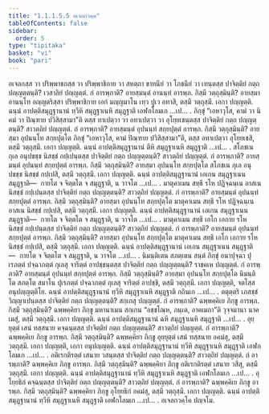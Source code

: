 ```yaml
---
title: "1.1.1.5.5 อเจลกวคฺค"
tableOfContents: false
sidebar:
  order: 5
type: "tipitaka"
basket: "vi"
book: "pari"
---
```



<DynamicBreadcrumb />

<Division number="94" book="pari">

<Paragraph number="163" book="pari">
อเจลกสฺส วา ปริพฺพาชกสฺส วา ปริพฺพาชิกาย วา สหตฺถา ขาทนียํ วา โภชนียํ วา เทนฺตสฺส ปาจิตฺติยํ กตฺถ ปญฺญตฺตนฺติ? เวสาลิยํ ปญฺญตฺตํ. กํ อารพฺภาติ? อายสฺมนฺตํ อานนฺทํ อารพฺภ. กิสฺมึ วตฺถุสฺมินฺติ? อายสฺมา อานนฺโท อญฺญตริสฺสา ปริพฺพาชิกาย เอกํ มญฺญมาโน เทฺว ปูเว อทาสิ, ตสฺมึ วตฺถุสฺมึ. เอกา ปญฺญตฺติ. ฉนฺนํ อาปตฺติสมุฏฺฐานานํ ทฺวีหิ สมุฏฺฐาเนหิ สมุฏฺฐาติ เอฬกโลมเก …เป… .
</Paragraph>

</Division>
<Division number="95" book="pari">

<Paragraph number="164" book="pari">
ภิกฺขุํ “เอหาวุโส, คามํ วา นิคมํ วา ปิณฺฑาย ปวิสิสฺสามา”ติ ตสฺส ทาเปตฺวา วา อทาเปตฺวา วา อุโยฺยเชนฺตสฺส ปาจิตฺติยํ กตฺถ ปญฺญตฺตนฺติ? สาวตฺถิยํ ปญฺญตฺตํ. กํ อารพฺภาติ? อายสฺมนฺตํ อุปนนฺทํ สกฺยปุตฺตํ อารพฺภ. กิสฺมึ วตฺถุสฺมินฺติ? อายสฺมา อุปนนฺโท สกฺยปุตฺโต ภิกฺขุํ “เอหาวุโส, คามํ ปิณฺฑาย ปวิสิสฺสามา”ติ, ตสฺส อทาเปตฺวา อุโยฺยเชสิ, ตสฺมึ วตฺถุสฺมึ. เอกา ปญฺญตฺติ. ฉนฺนํ อาปตฺติสมุฏฺฐานานํ ตีหิ สมุฏฺฐาเนหิ สมุฏฺฐาติ …เป… .
</Paragraph>

</Division>
<Division number="96" book="pari">

<Paragraph number="165" book="pari">
สโภชเน กุเล อนุปขชฺช นิสชฺชํ กปฺเปนฺตสฺส ปาจิตฺติยํ กตฺถ ปญฺญตฺตนฺติ? สาวตฺถิยํ ปญฺญตฺตํ. กํ อารพฺภาติ? อายสฺมนฺตํ อุปนนฺทํ สกฺยปุตฺตํ อารพฺภ. กิสฺมึ วตฺถุสฺมินฺติ? อายสฺมา อุปนนฺโท สกฺยปุตฺโต สโภชเน กุเล อนุปขชฺช นิสชฺชํ กปฺเปสิ, ตสฺมึ วตฺถุสฺมึ. เอกา ปญฺญตฺติ. ฉนฺนํ อาปตฺติสมุฏฺฐานานํ เอเกน สมุฏฺฐาเนน สมุฏฺฐาติ—  กายโต จ จิตฺตโต จ สมุฏฺฐาติ, น วาจโต …เป… .
</Paragraph>

</Division>
<Division number="97" book="pari">

<Paragraph number="166" book="pari">
มาตุคาเมน สทฺธึ รโห ปฏิจฺฉนฺเน อาสเน นิสชฺชํ กปฺเปนฺตสฺส ปาจิตฺติยํ กตฺถ ปญฺญตฺตนฺติ? สาวตฺถิยํ ปญฺญตฺตํ. กํ อารพฺภาติ? อายสฺมนฺตํ อุปนนฺทํ สกฺยปุตฺตํ อารพฺภ. กิสฺมึ วตฺถุสฺมินฺติ? อายสฺมา อุปนนฺโท สกฺยปุตฺโต มาตุคาเมน สทฺธึ รโห ปฏิจฺฉนฺเน อาสเน นิสชฺชํ กปฺเปสิ, ตสฺมึ วตฺถุสฺมึ. เอกา ปญฺญตฺติ. ฉนฺนํ อาปตฺติสมุฏฺฐานานํ เอเกน สมุฏฺฐาเนน สมุฏฺฐาติ—  กายโต จ จิตฺตโต จ สมุฏฺฐาติ, น วาจโต …เป… .
</Paragraph>

</Division>
<Division number="98" book="pari">

<Paragraph number="167" book="pari">
มาตุคาเมน สทฺธึ เอโก เอกาย รโห นิสชฺชํ กปฺเปนฺตสฺส ปาจิตฺติยํ กตฺถ ปญฺญตฺตนฺติ? สาวตฺถิยํ ปญฺญตฺตํ. กํ อารพฺภาติ? อายสฺมนฺตํ อุปนนฺทํ สกฺยปุตฺตํ อารพฺภ. กิสฺมึ วตฺถุสฺมินฺติ? อายสฺมา อุปนนฺโท สกฺยปุตฺโต มาตุคาเมน สทฺธึ เอโก เอกาย รโห นิสชฺชํ กปฺเปสิ, ตสฺมึ วตฺถุสฺมึ. เอกา ปญฺญตฺติ. ฉนฺนํ อาปตฺติสมุฏฺฐานานํ เอเกน สมุฏฺฐาเนน สมุฏฺฐาติ—  กายโต จ จิตฺตโต จ สมุฏฺฐาติ, น วาจโต …เป… .
</Paragraph>

</Division>
<Division number="99" book="pari">

<Paragraph number="168" book="pari">
นิมนฺติเตน สภตฺเตน สนฺตํ ภิกฺขุํ อนาปุจฺฉา ปุเรภตฺตํ ปจฺฉาภตฺตํ กุเลสุ จาริตฺตํ อาปชฺชนฺตสฺส ปาจิตฺติยํ กตฺถ ปญฺญตฺตนฺติ? ราชคเห ปญฺญตฺตํ. กํ อารพฺภาติ? อายสฺมนฺตํ อุปนนฺทํ สกฺยปุตฺตํ อารพฺภ. กิสฺมึ วตฺถุสฺมินฺติ? อายสฺมา อุปนนฺโท สกฺยปุตฺโต นิมนฺติโต สภตฺโต สมาโน ปุเรภตฺตํ ปจฺฉาภตฺตํ กุเลสุ จาริตฺตํ อาปชฺชิ, ตสฺมึ วตฺถุสฺมึ. เอกา ปญฺญตฺติ, จตโสฺส อนุปญฺญตฺติโย. ฉนฺนํ อาปตฺติสมุฏฺฐานานํ ทฺวีหิ สมุฏฺฐาเนหิ สมุฏฺฐาติ กถินเก …เป… .
</Paragraph>

</Division>
<Division number="100" book="pari">

<Paragraph number="169" book="pari">
ตตุตฺตริ เภสชฺชํ วิญฺญาเปนฺตสฺส ปาจิตฺติยํ กตฺถ ปญฺญตฺตนฺติ? สกฺเกสุ ปญฺญตฺตํ. กํ อารพฺภาติ? ฉพฺพคฺคิเย ภิกฺขู อารพฺภ. กิสฺมึ วตฺถุสฺมินฺติ? ฉพฺพคฺคิยา ภิกฺขู มหานาเมน สกฺเกน “อชฺชโณฺห, ภนฺเต, อาคเมถา”ติ วุจฺจมานา นาคเมสุํ, ตสฺมึ วตฺถุสฺมึ. เอกา ปญฺญตฺติ. ฉนฺนํ อาปตฺติสมุฏฺฐานานํ ฉหิ สมุฏฺฐาเนหิ สมุฏฺฐาติ …เป… .
</Paragraph>

</Division>
<Division number="101" book="pari">

<Paragraph number="170" book="pari">
อุยฺยุตฺตํ เสนํ ทสฺสนาย คจฺฉนฺตสฺส ปาจิตฺติยํ กตฺถ ปญฺญตฺตนฺติ? สาวตฺถิยํ ปญฺญตฺตํ. กํ อารพฺภาติ? ฉพฺพคฺคิเย ภิกฺขู อารพฺภ. กิสฺมึ วตฺถุสฺมินฺติ? ฉพฺพคฺคิยา ภิกฺขู อุยฺยุตฺตํ เสนํ ทสฺสนาย อคมํสุ, ตสฺมึ วตฺถุสฺมึ. เอกา ปญฺญตฺติ, เอกา อนุปญฺญตฺติ. ฉนฺนํ อาปตฺติสมุฏฺฐานานํ ทฺวีหิ สมุฏฺฐาเนหิ สมุฏฺฐาติ เอฬกโลมเก …เป… .
</Paragraph>

</Division>
<Division number="102" book="pari">

<Paragraph number="171" book="pari">
อติเรกติรตฺตํ เสนาย วสนฺตสฺส ปาจิตฺติยํ กตฺถ ปญฺญตฺตนฺติ? สาวตฺถิยํ ปญฺญตฺตํ. กํ อารพฺภาติ? ฉพฺพคฺคิเย ภิกฺขู อารพฺภ. กิสฺมึ วตฺถุสฺมินฺติ? ฉพฺพคฺคิยา ภิกฺขู อติเรกติรตฺตํ เสนาย วสึสุ, ตสฺมึ วตฺถุสฺมึ. เอกา ปญฺญตฺติ. ฉนฺนํ อาปตฺติสมุฏฺฐานานํ ทฺวีหิ สมุฏฺฐาเนหิ สมุฏฺฐาติ เอฬกโลมเก …เป… .
</Paragraph>

</Division>
<Division number="103" book="pari">

<Paragraph number="172" book="pari">
อุโยฺยธิกํ คจฺฉนฺตสฺส ปาจิตฺติยํ กตฺถ ปญฺญตฺตนฺติ? สาวตฺถิยํ ปญฺญตฺตํ. กํ อารพฺภาติ? ฉพฺพคฺคิเย ภิกฺขู อารพฺภ. กิสฺมึ วตฺถุสฺมินฺติ? ฉพฺพคฺคิยา ภิกฺขู อุโยฺยธิกํ อคมํสุ, ตสฺมึ วตฺถุสฺมึ. เอกา ปญฺญตฺติ. ฉนฺนํ อาปตฺติสมุฏฺฐานานํ ทฺวีหิ สมุฏฺฐาเนหิ สมุฏฺฐาติ เอฬกโลมเก …เป… .

</Paragraph>
</Division>

<Paragraph number="173" type="center" book="pari">
อเจลกวคฺโค ปญฺจโม.
</Paragraph>